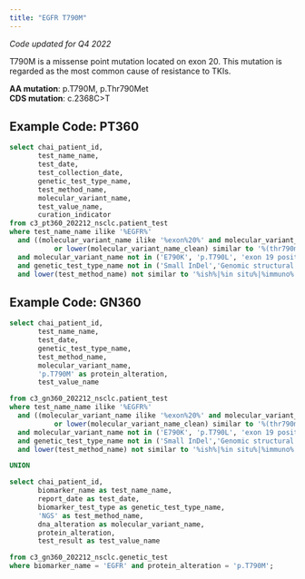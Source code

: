 ```yaml
---
title: "EGFR T790M"
---
```


*Code updated for Q4 2022*

T790M is a missense point mutation located on exon 20. This mutation is regarded as the most common cause of resistance to TKIs.


**AA mutation**: p.T790M, p.Thr790Met<br>
**CDS mutation**: c.2368C\>T <br> 

## Example Code: PT360

```sql
select chai_patient_id,
       test_name_name,
       test_date,
       test_collection_date,
       genetic_test_type_name,
       test_method_name,
       molecular_variant_name,
       test_value_name,
       curation_indicator
from c3_pt360_202212_nsclc.patient_test
where test_name_name ilike '%EGFR%'
  and ((molecular_variant_name ilike '%exon%20%' and molecular_variant_name ilike '%790%')
           or lower(molecular_variant_name_clean) similar to '%(thr790met|t790m|2369c>t)%')
  and molecular_variant_name not in ('E790K', 'p.T790L', 'exon 19 positive (negative T790M', 'exon 19 mutation, negative T790M', 'p.T790A')
  and genetic_test_type_name not in ('Small InDel','Genomic structural variant copy number','Gene deletion','Gene rearrangement','Protein Expression')
  and lower(test_method_name) not similar to '%ish%|%in situ%|%immuno%|not recorded';
```

## Example Code: GN360

```sql
select chai_patient_id,
       test_name_name,
       test_date,
       genetic_test_type_name,
       test_method_name,
       molecular_variant_name,
       'p.T790M' as protein_alteration,
       test_value_name

from c3_gn360_202212_nsclc.patient_test
where test_name_name ilike '%EGFR%'
  and ((molecular_variant_name ilike '%exon%20%' and molecular_variant_name ilike '%790%')
           or lower(molecular_variant_name_clean) similar to '%(thr790met|t790m|2369c>t)%')
  and molecular_variant_name not in ('E790K', 'p.T790L', 'exon 19 positive (negative T790M', 'exon 19 mutation, negative T790M', 'p.T790A')
  and genetic_test_type_name not in ('Small InDel','Genomic structural variant copy number','Gene deletion','Gene rearrangement','Protein Expression')
  and lower(test_method_name) not similar to '%ish%|%in situ%|%immuno%|not recorded'

UNION

select chai_patient_id,
       biomarker_name as test_name_name,
       report_date as test_date,
       biomarker_test_type as genetic_test_type_name,
       'NGS' as test_method_name,
       dna_alteration as molecular_variant_name,
       protein_alteration,
       test_result as test_value_name

from c3_gn360_202212_nsclc.genetic_test
where biomarker_name = 'EGFR' and protein_alteration = 'p.T790M';
```
